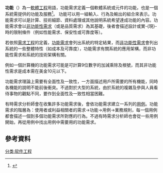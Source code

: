 {{refimprove|time=2019-12-13T05:28:05+00:00}}
{{noteTA
|G1=IT
}}
'''功能'''（{{lang|en|'''functional'''}}）為一[[軟體工程|軟體工程]]用語，功能需求定義一個軟體系統或元件的功能，也是一個系統需提供的功能及服務<ref name="qhu">{{cite book
|author=覃征
|title=软件工程与管理 
|year=2005 
|publisher=清华大学出版社 
|location=北京
|isbn=7302109354
|pages=78
|url=http://books.google.com.tw/books?id=9r15nJWQyYUC&pg=PA78&lpg=PA78&dq=%22%E5%8A%9F%E8%83%BD%E9%9C%80%E6%B1%82%22&source=bl&ots=jn_C79a0sr&sig=CnelKhU8Gbl73xAnc_X1XWy_Az0&hl=zh-TW&sa=X&ei=Ak5wUK-EA-bKmgXltoCQBg&ved=0CDEQ6AEwAA#v=onepage&q=%22%E5%8A%9F%E8%83%BD%E9%9C%80%E6%B1%82%22&f=false }}</ref>。
功能可以用一組輸入、行為及輸出的組合來表示。功能需求可以是計算、技術細節、資料處理或其他說明系統希望達成功能的內容。功能需求會以[[非功能性需求|非功能性需求]]（或是品質需求）為其基礎，後者會描述設計或實-{現}-時的限制條件（例如性能需求、保安性或可靠度等）。

若依照[[需求工程|需求工程]]的定義，[[功能需求|功能需求]]會列出系統的特定結果，而[[非功能性需求|非功能性需求]]會列出系統的一些整體特性（如成本及可靠度），功能需求有關系統的應用架構，而非功能性需求和系統的技術架構有關。

例如一個計算機的功能需求可能是可計算9位數字的加減乘除及根號，而其非功能性需求是成本需在美金10元以下。

功能需求理論上需要有全面性及一致性，一方面描述用戶所需要的所有機能，同時各機能的說明不能前後衝突。不過對於大型的系統，由於系統的複雜及參與人員看待事物的觀點不同，要作到全面性及一致性相當困難。

有時需求分析師會在收集許多功能需求後，會依功能需求建立一系列的[[用例|用例]]。功能需求的階層為：使用者或利益相關者的需求->功能->用例->業務規則，每一個用例都會描述一個到多個功能需求所對應的行為。不過有時需求分析師也會從一些用例開始，再從用例中找出用例中需要用的功能需求。

==參考資料==
{{reflist}}

[[分类:软件工程|分类:软件工程]]